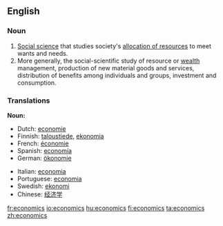 ==English==
{{wikipedia}}
===Noun===

#[[w:Social sciences|Social science]] that studies society's [[allocation of resources]] to meet wants and needs.
#More generally, the social-scientific study of resource or [[wealth]] management, production of new material goods and services, distribution of benefits among individuals and groups, investment and consumption.

===Translations===
'''Noun:'''
{{top}}
*Dutch: [[economie]]
*Finnish: [[taloustiede]], [[ekonomia]]
*French: [[économie]]
*Spanish: [[economía]]
*German: [[ökonomie]] {{f}}
{{mid}}
*Italian: [[economia]] {{f}}
*Portuguese: [[economia]]
*Swedish: [[ekonomi]]
*Chinese: [[经济学]]
{{bottom}}

[[fr:economics]]
[[io:economics]]
[[hu:economics]]
[[fi:economics]]
[[ta:economics]]
[[zh:economics]]